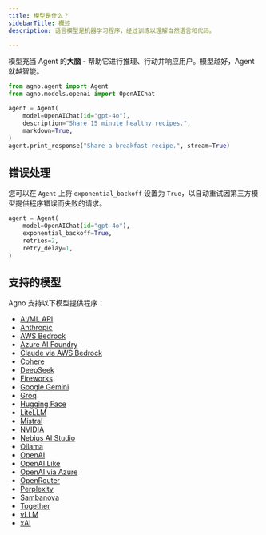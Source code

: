 ```yaml
---
title: 模型是什么？
sidebarTitle: 概述
description: 语言模型是机器学习程序，经过训练以理解自然语言和代码。

---
```

模型充当 Agent 的**大脑** - 帮助它进行推理、行动并响应用户。模型越好，Agent 就越智能。

```python
from agno.agent import Agent
from agno.models.openai import OpenAIChat

agent = Agent(
    model=OpenAIChat(id="gpt-4o"),
    description="Share 15 minute healthy recipes.",
    markdown=True,
)
agent.print_response("Share a breakfast recipe.", stream=True)
```

## 错误处理

您可以在 `Agent` 上将 `exponential_backoff` 设置为 `True`，以自动重试因第三方模型提供程序错误而失败的请求。

```python
agent = Agent(
    model=OpenAIChat(id="gpt-4o"),
    exponential_backoff=True,
    retries=2,
    retry_delay=1,
)
```

## 支持的模型

Agno 支持以下模型提供程序：

- [AI/ML API](/models/aimlapi)
- [Anthropic](/models/anthropic)
- [AWS Bedrock](/models/aws-bedrock)
- [Azure AI Foundry](/models/azure-ai-foundry)
- [Claude via AWS Bedrock](/models/aws-claude)
- [Cohere](/models/cohere)
- [DeepSeek](/models/deepseek)
- [Fireworks](/models/fireworks)
- [Google Gemini](/models/google)
- [Groq](/models/groq)
- [Hugging Face](/models/huggingface)
- [LiteLLM](/models/litellm)
- [Mistral](/models/mistral)
- [NVIDIA](/models/nvidia)
- [Nebius AI Studio](/models/nebius)
- [Ollama](/models/ollama)
- [OpenAI](/models/openai)
- [OpenAI Like](/models/openai-like)
- [OpenAI via Azure](/models/azure-openai)
- [OpenRouter](/models/openrouter)
- [Perplexity](/models/perplexity)
- [Sambanova](/models/sambanova)
- [Together](/models/together)
- [vLLM](/models/vllm)
- [xAI](/models/xai)